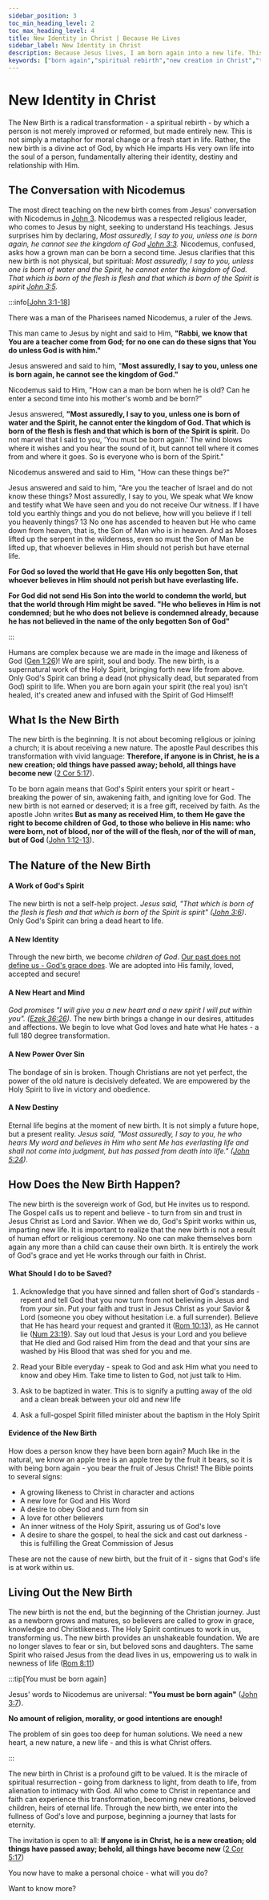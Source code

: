 ```yaml
---
sidebar_position: 3
toc_min_heading_level: 2
toc_max_heading_level: 4
title: New Identity in Christ | Because He Lives
sidebar_label: New Identity in Christ
description: Because Jesus lives, I am born again into a new life. This new birth brings regeneration, a new identity, and a spiritual journey, transforming the believer after salvation.
keywords: ["born again","spiritual rebirth","new creation in Christ","transformed by the resurrection","from death to life","old things passed away","life in the Spirit","raised to new life with Jesus","the new birth","born again","experience Jesus today"]
---
```



# New Identity in Christ

The New Birth is a radical transformation - a spiritual rebirth - by which a person is not merely improved or reformed, but
made entirely new. This is not simply a metaphor for moral change or a fresh start in life. Rather, the new birth is a divine
act of God, by which He imparts His very own life into the soul of a person, fundamentally altering their identity,
destiny and relationship with Him.

## The Conversation with Nicodemus

The most direct teaching on the new birth comes from Jesus' conversation with Nicodemus in
[John 3](https://www.biblegateway.com/passage/?search=john%203&version=NKJV).
Nicodemus was a respected religious leader, who comes to Jesus by night, seeking to understand His teachings. Jesus
surprises him by declaring, *Most assuredly, I say to you, unless one is born again, he cannot see the kingdom
of God [John 3:3](https://www.biblegateway.com/passage/?search=john%203&version=NKJV).* Nicodemus, confused, asks how a
grown man can be born a second time. Jesus clarifies that this new birth is not physical, but spiritual:
*Most assuredly, I say to you, unless one is born of water and the Spirit, he cannot enter the kingdom of God.
That which is born of the flesh is flesh and that which is born of the Spirit is spirit
[John 3:5](https://www.biblegateway.com/passage/?search=john%203&version=NKJV).*

:::info[[John 3:1-18](https://www.biblegateway.com/passage/?search=john%203&version=NKJV)]

There was a man of the Pharisees named Nicodemus, a ruler of the Jews.

This man came to Jesus by night and said to Him, **"Rabbi, we know that You are a teacher come from God; for no
one can do these signs that You do unless God is with him."**

Jesus answered and said to him, "**Most assuredly, I say to you, unless one is born again, he cannot see the kingdom
of God."**

Nicodemus said to Him, "How can a man be born when he is old? Can he enter a second time into his mother's womb
and be born?"

Jesus answered, **"Most assuredly, I say to you, unless one is born of water and the Spirit, he cannot enter the
kingdom of God. That which is born of the flesh is flesh and that which is born of the Spirit is spirit.** Do not
marvel that I said to you, 'You must be born again.' The wind blows where it wishes and you hear the sound of it,
but cannot tell where it comes from and where it goes. So is everyone who is born of the Spirit."

Nicodemus answered and said to Him, "How can these things be?"

Jesus answered and said to him, "Are you the teacher of Israel and do not know these things? Most assuredly, I say
to you, We speak what We know and testify what We have seen and you do not receive Our witness. If I have told you
earthly things and you do not believe, how will you believe if I tell you heavenly things? 13 No one has ascended
to heaven but He who came down from heaven, that is, the Son of Man who is in heaven. And as Moses lifted up the
serpent in the wilderness, even so must the Son of Man be lifted up, that whoever believes in Him should not perish
but have eternal life.

**For God so loved the world that He gave His only begotten Son, that whoever believes in Him should not perish but
have everlasting life.**

**For God did not send His Son into the world to condemn the world, but that the world through Him might be saved.
"He who believes in Him is not condemned; but he who does not believe is condemned already, because he has not
believed in the name of the only begotten Son of God"**

:::

Humans are complex because we are made in the image and likeness of God
([Gen 1:26](https://www.biblegateway.com/passage/?search=Genesis%201%3A26&version=NKJV))! We are spirit, soul and
body. The new birth, is a supernatural work of the Holy Spirit, bringing forth new life from above. Only God's Spirit
can bring a dead (not physically dead, but separated from God) spirit to life. When you are born again your
spirit (the real you) isn't healed, it's created anew and infused with the Spirit of God Himself!

## What Is the New Birth

The new birth is the beginning. It is not about becoming religious or joining a church; it is about receiving
a new nature. The apostle Paul describes this transformation with vivid language: **Therefore, if anyone is in
Christ, he is a new creation; old things have passed away; behold, all things have become new**
([2 Cor 5:17](https://www.biblegateway.com/passage/?search=2%20Corinthians%205%3A17&version=NKJV)).

To be born again means that God's Spirit enters your spirit or heart - breaking the power of sin, awakening faith,
and igniting love for God. The new birth is not earned or deserved; it is a free gift, received by faith. As the
apostle John writes **But as many as received Him, to them He gave the right to become children of God, to those who
believe in His name: who were born, not of blood, nor of the will of the flesh, nor of the will of man, but of
God** ([John 1:12-13](https://www.biblegateway.com/passage/?search=John%201%3A12-13&version=NKJV)).

## The Nature of the New Birth

#### A Work of God's Spirit

The new birth is not a self-help project. *Jesus said, "That which is born of the flesh is flesh and that which
is born of the Spirit is spirit" ([John 3:6](https://www.biblegateway.com/passage/?search=John%203%3A6&version=NKJV))*.
Only God's Spirit can bring a dead heart to life.

#### A New Identity

Through the new birth, we become *children of God*. [Our past does not define us - God's grace does](./grace-and-empowerment.md).
We are adopted into His family, loved, accepted and secure!

#### A New Heart and Mind
*God promises "I will give you a new heart and a new spirit I will put within you".
([Ezek 36:26](https://www.biblegateway.com/passage/?search=Ezekiel%2036%3A26%2C&version=NKJV))*. The new birth
brings a change in our desires, attitudes and affections. We begin to love what God loves and hate what He hates -
a full 180 degree transformation.

#### A New Power Over Sin

The bondage of sin is broken. Though Christians are not yet perfect, the power of the old nature is decisively defeated. 
We are empowered by the Holy Spirit to live in victory and obedience.

#### A New Destiny
Eternal life begins at the moment of new birth. It is not simply a future hope, but a present reality. *Jesus said,
"Most assuredly, I say to you, he who hears My word and believes in Him who sent Me has everlasting life and shall
not come into judgment, but has passed from death into life."
([John 5:24](https://www.biblegateway.com/passage/?search=john%205%3A24&version=NKJV))*.

## How Does the New Birth Happen?

The new birth is the sovereign work of God, but He invites us to respond. The Gospel calls us to repent and
believe - to turn from sin and trust in Jesus Christ as Lord and Savior. When we do, God's Spirit works within us,
imparting new life. It is important to realize that the new birth is not a result of human effort or religious ceremony.
No one can make themselves born again any more than a child can cause their own birth. It is entirely the work of
God's grace and yet He works through our faith in Christ.

#### What Should I do to be Saved?

1. Acknowledge that you have sinned and fallen short of God's standards - repent and tell God that
you now turn from not believing in Jesus and from your sin. Put your faith and trust in
Jesus Christ as your Savior & Lord (someone you obey without hesitation i.e. a full surrender).
Believe that He has heard your request and granted it ([Rom 10:13](https://www.biblegateway.com/passage/?search=Rom%2010%3A13&version=NKJV)), as He cannot lie ([Num 23:19](https://www.biblegateway.com/passage/?search=Num%2023%3A19&version=NKJV)). Say
out loud that Jesus is your Lord and you believe that He died and God raised Him from the dead and
that your sins are washed by His Blood that was shed for you and me.

2. Read your Bible everyday - speak to God and ask Him what you need to know and obey Him. Take time
to listen to God, not just talk to Him.

3. Ask to be baptized in water. This is to signify a putting away of the old and a clean break between
your old and new life

4. Ask a full-gospel Spirit filled minister about the baptism in the Holy Spirit

#### Evidence of the New Birth

How does a person know they have been born again? Much like in the natural, we know an apple tree is an
apple tree by the fruit it bears, so it is with being born again - you bear the fruit of Jesus Christ!
The Bible points to several signs:

- A growing likeness to Christ in character and actions
- A new love for God and His Word
- A desire to obey God and turn from sin
- A love for other believers
- An inner witness of the Holy Spirit, assuring us of God's love
- A desire to share the gospel, to heal the sick and cast out darkness - this is fulfilling the Great Commission of Jesus

These are not the cause of new birth, but the fruit of it - signs that God's life is at work within us.

## Living Out the New Birth

The new birth is not the end, but the beginning of the Christian journey. Just as a newborn grows and matures,
so believers are called to grow in grace, knowledge and Christlikeness. The Holy Spirit continues to work in us,
transforming us. The new birth provides an unshakeable foundation. We are no longer slaves to fear or sin, but
beloved sons and daughters. The same Spirit who raised Jesus from the dead lives in us, empowering us to walk in
newness of life ([Rom 8:11](https://www.biblegateway.com/passage/?search=rom%208%3A11&version=NKJV))

:::tip[You must be born again]

Jesus' words to Nicodemus are universal: **"You must be born again"**
([John 3:7](https://www.biblegateway.com/passage/?search=john%203&version=NKJV)).

**No amount of religion, morality, or good intentions are enough!**

The problem of sin goes too deep for human solutions. We need a new heart, a new nature, a new life - and this
is what Christ offers.

:::

The new birth in Christ is a profound gift to be valued. It is the miracle of spiritual resurrection - going from
darkness to light, from death to life, from alienation to intimacy with God. All who come to Christ in repentance
and faith can experience this transformation, becoming new creations, beloved children, heirs of eternal life.
Through the new birth, we enter into the fullness of God's love and purpose, beginning a journey that lasts for eternity.

The invitation is open to all: **If anyone is in Christ, he is a new creation; old things have passed away; behold,
all things have become new**
([2 Cor 5:17](https://www.biblegateway.com/passage/?search=2%20Corinthians%205%3A17&version=NKJV))

You now have to make a personal choice - what will you do?

Want to know more?

<QRImage
  url='/img/new-man.png'
  alt="What a christian has a right to in Jesus Christ" 
  caption="" 
/>

